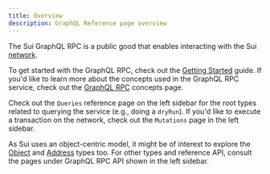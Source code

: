 ```yaml
---
title: Overview
description: GraphQL Reference page overview
---
```


The Sui GraphQL RPC is a public good that enables interacting with the Sui [network](https://sui.io/networkinfo).

To get started with the GraphQL RPC, check out the [Getting Started](/guides/developer/getting-started/graphql-rpc.mdx) guide. If you'd like to learn more about the concepts used in the GraphQL RPC service, check out the [GraphQL RPC](/concepts/graphql-rpc.mdx) concepts page.

Check out the `Queries` reference page on the left sidebar for the root types related to querying the service (e.g., doing a `dryRun`). If you'd like to execute a transaction on the network, check out the `Mutations` page in the left sidebar.

As Sui uses an object-centric model, it might be of interest to explore the [Object](/references/sui-api/graphql/reference/objects/object.mdx) and [Address](/references/sui-api/graphql/reference/objects/address.mdx) types too. For other types and reference API, consult the pages under GraphQL RPC API shown in the left sidebar.
